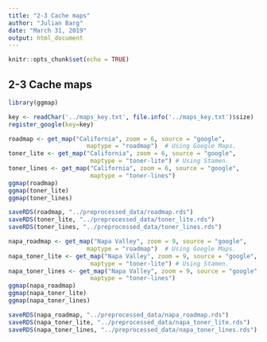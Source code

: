 ```yaml
---
title: "2-3 Cache maps"
author: "Julian Barg"
date: "March 31, 2019"
output: html_document
---
```


```r
knitr::opts_chunk$set(echo = TRUE)
```

## 2-3 Cache maps
```r
library(ggmap)

key <- readChar('../maps_key.txt', file.info('../maps_key.txt')$size)
register_google(key=key)
```

```r
roadmap <- get_map("California", zoom = 6, source = "google", 
                      maptype = "roadmap")  # Using Google Maps.
toner_lite <- get_map("California", zoom = 6, source = "google", 
                       maptype = "toner-lite") # Using Stamen.
toner_lines <- get_map("California", zoom = 6, source = "google", 
                       maptype = "toner-lines")
ggmap(roadmap)
ggmap(toner_lite)
ggmap(toner_lines)
```

```r
saveRDS(roadmap, "../preprocessed_data/roadmap.rds")
saveRDS(toner_lite, "../preprocessed_data/toner_lite.rds")
saveRDS(toner_lines, "../preprocessed_data/toner_lines.rds")
```

```r
napa_roadmap <- get_map("Napa Valley", zoom = 9, source = "google", 
                      maptype = "roadmap")  # Using Google Maps.
napa_toner_lite <- get_map("Napa Valley", zoom = 9, source = "google", 
                       maptype = "toner-lite") # Using Stamen.
napa_toner_lines <- get_map("Napa Valley", zoom = 9, source = "google", 
                       maptype = "toner-lines")
ggmap(napa_roadmap)
ggmap(napa_toner_lite)
ggmap(napa_toner_lines)
```

```r
saveRDS(napa_roadmap, "../preprocessed_data/napa_roadmap.rds")
saveRDS(napa_toner_lite, "../preprocessed_data/napa_toner_lite.rds")
saveRDS(napa_toner_lines, "../preprocessed_data/napa_toner_lines.rds")
```
